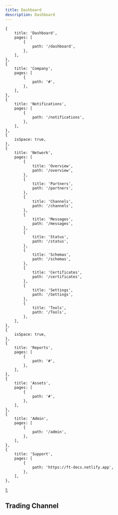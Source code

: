 ```yaml
---
title: Dashboard
description: Dashboard
---
```


<!-- SPDX-License-Identifier: Apache-2.0
SPDXVersion: SPDX-2.2
SPDX-FileCopyrightText: Copyright 2020 FreightTrust and Clearing Corporation -->


    {
        title: 'Dashboard',
        pages: [
            {
                path: '/dashboard',
            },
        ],
    },
    {
        title: 'Company',
        pages: [
            {
                path: '#',
            },
        ],
    },
    {
        title: 'Notifications',
        pages: [
            {
                path: '/notifications',
            },
        ],
    },
    {
        isSpace: true,
    },
    {
        title: 'Network',
        pages: [
            {
                title: 'Overview',
                path: '/overview',
            },
            {
                title: 'Partners',
                path: '/partners',
            },
            {
                title: 'Channels',
                path: '/channels',
            },
            {
                title: 'Messages',
                path: '/messages',
            },
            {
                title: 'Status',
                path: '/status',
            },
            {
                title: 'Schemas',
                path: '/schemas',
            },
            {
                title: 'Certificates',
                path: '/certificates',
            },
            {
                title: 'Settings',
                path: '/Settings',
            },
            {
                title: 'Tools',
                path: '/Tools',
            },
        ],
    },
    {
        isSpace: true,
    },
    {
        title: 'Reports',
        pages: [
            {
                path: '#',
            },
        ],
    },
    {
        title: 'Assets',
        pages: [
            {
                path: '#',
            },
        ],
    },
    {
        title: 'Admin',
        pages: [
            {
                path: '/admin',
            },
        ],
    },
    {
        title: 'Support',
        pages: [
            {
                path: 'https://ft-docs.netlify.app',
            },
        ],
    },
];


## Trading Channel

<Dashboard />
